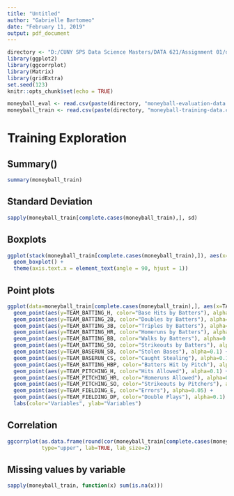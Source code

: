 ```yaml
---
title: "Untitled"
author: "Gabrielle Bartomeo"
date: "February 11, 2019"
output: pdf_document
---
```


```r
directory <- "D:/CUNY SPS Data Science Masters/DATA 621/Assignment 01/data/"
library(ggplot2)
library(ggcorrplot)
library(Matrix)
library(gridExtra)
set.seed(123)
knitr::opts_chunk$set(echo = TRUE)
```

```r
moneyball_eval <- read.csv(paste(directory, "moneyball-evaluation-data.csv", sep=""))
moneyball_train <- read.csv(paste(directory, "moneyball-training-data.csv", sep=""))[,-1] # use me
```

# Training Exploration

## Summary()

```r
summary(moneyball_train)
```

## Standard Deviation

```r
sapply(moneyball_train[complete.cases(moneyball_train),], sd)
```

## Boxplots

```r
ggplot(stack(moneyball_train[complete.cases(moneyball_train),]), aes(x=ind, y=values)) + 
  geom_boxplot() +
  theme(axis.text.x = element_text(angle = 90, hjust = 1))
```

## Point plots

```r
ggplot(data=moneyball_train[complete.cases(moneyball_train),], aes(x=TARGET_WINS)) +
  geom_point(aes(y=TEAM_BATTING_H, color="Base Hits by Batters"), alpha=0.1) +
  geom_point(aes(y=TEAM_BATTING_2B, color="Doubles by Batters"), alpha=0.1) +
  geom_point(aes(y=TEAM_BATTING_3B, color="Triples by Batters"), alpha=0.1) +
  geom_point(aes(y=TEAM_BATTING_HR, color="Homeruns by Batters"), alpha=0.1) +
  geom_point(aes(y=TEAM_BATTING_BB, color="Walks by Batters"), alpha=0.1) +
  geom_point(aes(y=TEAM_BATTING_SO, color="Strikeouts by Batters"), alpha=0.1) +
  geom_point(aes(y=TEAM_BASERUN_SB, color="Stolen Bases"), alpha=0.1) +
  geom_point(aes(y=TEAM_BASERUN_CS, color="Caught Stealing"), alpha=0.1) +
  geom_point(aes(y=TEAM_BATTING_HBP, color="Batters Hit by Pitch"), alpha=0.1) +
  geom_point(aes(y=TEAM_PITCHING_H, color="Hits Allowed"), alpha=0.1) +
  geom_point(aes(y=TEAM_PITCHING_HR, color="Homeruns Allowed"), alpha=0.1) +
  geom_point(aes(y=TEAM_PITCHING_SO, color="Strikeouts by Pitchers"), alpha=0.1) +
  geom_point(aes(y=TEAM_FIELDING_E, color="Errors"), alpha=0.05) +
  geom_point(aes(y=TEAM_FIELDING_DP, color="Double Plays"), alpha=0.1) +
  labs(color="Variables", ylab="Variables")
```

## Correlation

```r
ggcorrplot(as.data.frame(round(cor(moneyball_train[complete.cases(moneyball_train),]), 3)), 
           type="upper", lab=TRUE, lab_size=2)
```


## Missing values by variable

```r
sapply(moneyball_train, function(x) sum(is.na(x)))
```
